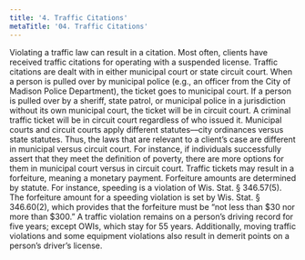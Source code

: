 ```yaml
---
title: '4. Traffic Citations'
metaTitle: '04. Traffic Citations'
---
```



Violating a traffic law can result in a citation. Most often, clients have received traffic citations for operating with a suspended license.
Traffic citations are dealt with in either municipal court or state circuit court. When a person is pulled over by municipal police (e.g., an officer from the City of Madison Police Department), the ticket goes to municipal court. If a person is pulled over by a sheriff, state patrol, or municipal police in a jurisdiction without its own municipal court, the ticket will be in circuit court. A criminal traffic ticket will be in circuit court regardless of who issued it.
Municipal courts and circuit courts apply different statutes––city ordinances versus state statutes. Thus, the laws that are relevant to a client’s case are different in municipal versus circuit court. For instance, if individuals successfully assert that they meet the definition of poverty, there are more options for them in municipal court versus in circuit court.
Traffic tickets may result in a forfeiture, meaning a monetary payment. Forfeiture amounts are determined by statute. For instance, speeding is a violation of Wis. Stat. § 346.57(5). The forfeiture amount for a speeding violation is set by Wis. Stat. § 346.60(2), which provides that the forfeiture must be “not less than $30 nor more than $300.” 
A traffic violation remains on a person’s driving record for five years; except OWIs, which stay for 55 years. Additionally, moving traffic violations and some equipment violations also result in demerit points on a person’s driver’s license.

